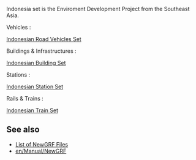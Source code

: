 Indonesia set is the Enviroment Development Project from the Southeast Asia.

Vehicles :

[http://www.tt-forums.net/viewtopic.php?f=26&t=67052 Indonesian Road Vehicles Set]

Buildings & Infrastructures :

[http://www.tt-forums.net/viewtopic.php?f=26&t=68360 Indonesian Building Set]

Stations :

[http://www.tt-forums.net/viewtopic.php?f=26&t=64008 Indonesian Station Set]

Rails & Trains :

[http://www.tt-forums.net/viewtopic.php?f=26&t=66525 Indonesian Train Set]

== See also ==
* [[en/Community/NewGRF/Main Page|List of NewGRF Files]]
* [[en/Manual/NewGRF]]

